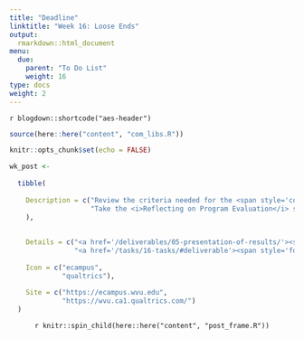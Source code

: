 ```yaml
---
title: "Deadline"
linktitle: "Week 16: Loose Ends"
output:
  rmarkdown::html_document
menu:
  due:
    parent: "To Do List"
    weight: 16
type: docs
weight: 2
---
```


`r blogdown::shortcode("aes-header")`

```r
source(here::here("content", "com_libs.R"))
```

```r
knitr::opts_chunk$set(echo = FALSE)
```

```r

wk_post <- 
  
  tibble(
    
    Description = c("Review the criteria needed for the <span style='color:#52bf90; font-weight:bold;'>Presentation of Results</span> due at the <i><b>end of this week</b></i>",
                    "Take the <i>Reflecting on Program Evaluation</i> survey using the unique link sent to your WVU Mix e-mail account"
    ),
    
    
    Details = c("<a href='/deliverables/05-presentation-of-results/'><span style='font-size: 25px; color: #89cff0;'><i class='fas fa-info-circle'></i></span></a>",
                "<a href='/tasks/16-tasks/#deliverable'><span style='font-size: 25px; color: #89cff0;'><i class='fas fa-info-circle'></i></span></a>"),
    
    Icon = c("ecampus",
             "qualtrics"),
    
    Site = c("https://ecampus.wvu.edu",
             "https://wvu.ca1.qualtrics.com/")
  )
```

<center>
`r knitr::spin_child(here::here("content", "post_frame.R"))`
</center>
